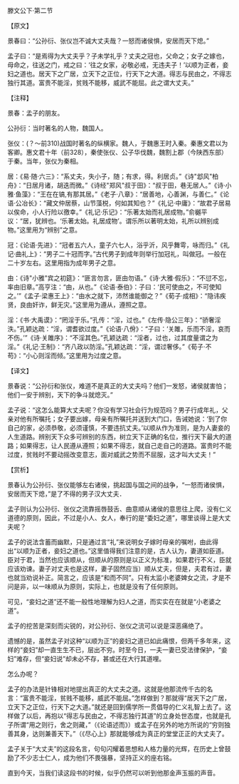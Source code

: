 

滕文公下·第二节

【原文】

景春曰：“公孙衍、张仪岂不诚大丈夫哉？一怒而诸侯惧，安居而天下熄。”

孟子曰：“是焉得为大丈夫乎？子未学礼乎？丈夫之冠也，父命之；女子之嫁也，母命之，往送之门，戒之曰：‘往之女家，必敬必戒，无违夫子！’以顺为正者，妾妇之道也。居天下之广居，立天下之正位，行天下之大道。得志与民由之，不得志独行其道。富贵不能淫，贫贱不能移，威武不能屈。此之谓大丈夫。”

【注释】

景春：孟子的朋友。

公孙衍：当时著名的人物，魏国人。

张仪：(？～前310)战国时著名的纵横家。魏人，于魏惠王时入秦。秦惠文君以为客卿。惠文君十年（前328），秦使张仪、公子华伐魏，魏割上郡（今陕西东部）于秦。当年，张仪为秦相。

居：《易·随·六三》：“系丈夫，失小子，随；有求，得。利居贞。”《诗"邶风"柏舟》：“日居月诸，胡迭而微。”《诗经"郑风"叔于田》：“叔于田，巷无居人。”《诗·小雅·鱼藻》：“王在在镐,有那其居。”《老子·八章》：“居善地，心善渊，与善仁。”《论语·公冶长》：“藏文仲居蔡，山节藻棁，何如其知也？”《礼记·中庸》：“故君子居易以俟命，小人行险以徼幸。”《礼记·乐记》：“乐著太始而礼居成物。”俞樾平议：“居，犹辨也。‘乐著太始。礼居成物’。谓乐所以著明太始，礼所以辨别成物。”这里用为“辨别”之意。

冠：《论语·先进》：“冠者五六人，童子六七人，浴乎沂，风乎舞雩，咏而归。”《礼记·曲礼上》：“男子二十冠而字。”古代男子到成年则举行加冠礼，叫做冠。一般在二十岁左右。这里用指为成年男子之意。

由：《诗"小雅"宾之初筵》：“匪言勿言，匪由勿语。”《诗·大雅·假乐》：“不愆不忘，率由旧章。”高亨注：“由，从也。”《论语·泰伯》：子曰：‘民可使由之，不可使知之。’”《孟子·梁惠王上》：“由水之就下，沛然谁能御之？”《荀子·成相》：“隐讳疾贤，良由奸诈，鲜无灾。”这里用为遵从，遵照之意。

淫：《书·大禹谟》：“罔淫于乐。”孔传：“淫，过也。”《左传·隐公三年》：“骄奢淫泆。”孔颖达疏：“淫，谓耆欲过度。”《论语·八佾》：“子曰：‘关雎，乐而不淫，哀而不伤。’”《诗·关雎序》：“不淫其色。”孔颖达疏：“淫者，过也，过其度量谓之为淫。”《礼记·王制》：“齐八政以防淫。”孔颖达疏：“淫，谓过奢侈。”《荀子·不苟》：“小心则淫而倾。”这里用为过度之意。

【译文】

景春说：“公孙衍和张仪，难道不是真正的大丈夫吗？他们一发怒，诸侯就害怕；他们一安于辨别，天下的争斗就熄灭。”

孟子说：“这怎么能算大丈夫呢？你没有学习社会行为规范吗？男子行成年礼，父亲对他有所嘱托；女子要出嫁，母亲有所嘱托并送到大门口，告诫她说：‘到了你自己的家，必须恭敬，必须谨慎，不要违抗丈夫。’以顺从作为准则，是为人妻妾的人生道路。辨别天下众多可辨别的东西，树立天下正确的名位，推行天下最大的道路；如果得志，让人民遵从遵照；如果不得志，就自己走自己的道路。富贵时不能过度，贫贱时不要动摇改变意志，面对威武之势而不屈服，这才叫大丈夫！”

【赏析】

景春认为公孙衍、张仪能够左右诸侯，挑起国与国之间的战争，“一怒而诸侯惧，安居而天下熄，”是了不得的男子汉大丈夫．

孟子则认为公孙衍、张仪之流靠摇唇鼓舌、曲意顺从诸侯的意思往上爬，没有仁义道德的原则，因此，不过是小人、女人，奉行的是“委妇之道”，哪里谈得上是大丈夫呢？

孟子的说法含蓄而幽默，只是通过言“礼”来说明女子嫁时母亲的嘱咐，由此得出“以顺为正者，妾妇之道也。”这里值得我们注意的是，古人认为，妻道如臣道。臣对于君，当然也应该顺从，但顺从的原则是以正义为标准，如果君行不义，臣就应该劝谏。妻子对丈夫也是这样，妻子固然应当）顺从丈夫，但是，夫君有过，妻也就当劝说补正。简言之，应该是“和而不同”。只有太监小老婆婢女之流，才是不问是非，以一味顺从为原则，实际上，也就是没有了任何原则。

可见，“妾妇之道”还不能一般性地理解为妇人之道，而实实在在就是“小老婆之道”。

孟子的挖苦是深刻而尖锐的，对公孙衍、张仪之流可以说是深恶痛绝了。

遗憾的是，虽然孟子对这种“以顺为正”的妾妇之道已如此痛恨，但两千多年来，这样的“妾妇”却一直生生不已，层出不穷。时至今日，一夫一妻已受法律保护，“妾妇”难存，但“妾妇说”却未必不存，甚或还在大行其道哩。

怎么办呢？

孟子的办法是针锋相对地提出真正的大丈夫之道。这就是他那流传千古的名言：“富贵不能淫，贫贱不能移，威武不能屈。”怎样做到？那就得“居天下之广居，立天下之正位，行天下之大道。”就还是回到儒学所一贯倡导的仁义礼智上去了。这样做了以后，再抱以“得志与民由之，不得志独行其道”的立身处世态度，也就是孔子所谓“用之则行，舍之则藏，”（《论语述而》）或孟子在另外的地方所说的“穷则独善其身，达则兼善天下。”（《尽心上》那就能够成为真正的堂堂正正的大丈夫了。

孟子关于“大丈夫”的这段名言，句句闪耀着思想和人格力量的光辉，在历史上曾鼓励了不少志士仁人，成为他们不畏强暴，坚持正义的座右铭。

直到今天，当我们读这段书的时候，似乎仍然可以听到他那金声玉振的声音。

